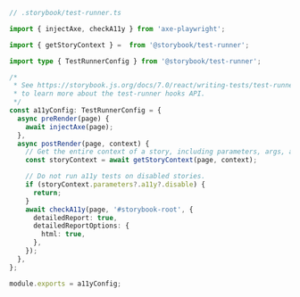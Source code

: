 ```ts
// .storybook/test-runner.ts

import { injectAxe, checkA11y } from 'axe-playwright';

import { getStoryContext } =  from '@storybook/test-runner';

import type { TestRunnerConfig } from '@storybook/test-runner';

/*
 * See https://storybook.js.org/docs/7.0/react/writing-tests/test-runner#test-hook-api-experimental
 * to learn more about the test-runner hooks API.
 */
const a11yConfig: TestRunnerConfig = {
  async preRender(page) {
    await injectAxe(page);
  },
  async postRender(page, context) {
    // Get the entire context of a story, including parameters, args, argTypes, etc.
    const storyContext = await getStoryContext(page, context);

    // Do not run a11y tests on disabled stories.
    if (storyContext.parameters?.a11y?.disable) {
      return;
    }
    await checkA11y(page, '#storybook-root', {
      detailedReport: true,
      detailedReportOptions: {
        html: true,
      },
    });
  },
};

module.exports = a11yConfig;
```
